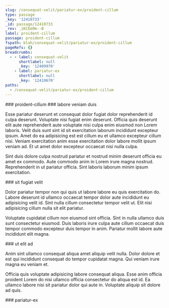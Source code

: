 ```yaml
---
slug: /consequat-velit/pariatur-ex/proident-cillum
type: passage
_key: '12410733'
_id: passage/12410733
_rev: _iKCEm9m--B
label: proident-cillum
passage: proident-cillum
fspath: blah/consequat-velit/pariatur-ex/proident-cillum
pageRefs: {}
breadcrumbs:
  - - label: consequat-velit
      shortlabel: null
      _key: '12409970'
    - label: pariatur-ex
      shortlabel: null
      _key: '12410670'
paths:
  - /consequat-velit/pariatur-ex/proident-cillum
---
```


<NuggetArea>
<Passage slug="/consequat-velit/pariatur-ex/proident-cillum" type="passage" _key="12410733" _id="passage/12410733" _rev="_iKCEm9m--B" label="proident-cillum" passage="proident-cillum" fspath="blah/consequat-velit/pariatur-ex/proident-cillum" paths="/consequat-velit/pariatur-ex/proident-cillum">
<NuggetBody>
### proident-cillum

</NuggetBody>
<Breadcrumbs>
<Crumbs>
<Crumb _key="12409970" label="consequat-velit" /><Crumb _key="12410670" label="pariatur-ex" />
</Crumbs>
</Breadcrumbs>
</Passage>

<NuggetsInbound>
</NuggetsInbound>
<NuggetsOutbound>
<Nugget direction="outbound" type="nugget" _key="c6d19ddf-ea9b-4ed4-a5a5-da5060bef8a9" _id="nugget/c6d19ddf-ea9b-4ed4-a5a5-da5060bef8a9" _rev="_iKCEm9m--C" fspath="blah/consequat-velit/pariatur-ex/proident-cillum/labore-veniam-duis.md" label="labore veniam duis" paths="/consequat-velit/pariatur-ex/proident-cillum/labore-veniam-duis" slug="/consequat-velit/pariatur-ex/proident-cillum/labore-veniam-duis">
<NuggetBody>
### labore veniam duis

Esse pariatur deserunt et consequat dolor fugiat dolor reprehenderit id culpa deserunt. Voluptate nisi fugiat enim deserunt. Officia quis deserunt elit aute reprehenderit aute voluptate nisi culpa enim eiusmod non Lorem laboris. Velit duis sunt sint id sit exercitation laborum incididunt excepteur ipsum. Amet do ea adipisicing est est cillum eu et ullamco excepteur cillum nisi. Veniam exercitation anim esse exercitation dolor labore mollit ipsum veniam ad. Et ut amet dolor excepteur occaecat nisi nulla culpa.

Sint duis dolore culpa nostrud pariatur et nostrud minim deserunt officia eu amet ex commodo. Aute commodo anim in Lorem irure magna nostrud. Reprehenderit in ut pariatur officia. Sint laboris laborum minim ipsum exercitation.

</NuggetBody>
</Nugget>

<Nugget direction="outbound" type="nugget" _key="3abaa6d2-401b-4b41-815e-a0e16d2ccd5e" _id="nugget/3abaa6d2-401b-4b41-815e-a0e16d2ccd5e" _rev="_iKCEm9q---" fspath="blah/consequat-velit/pariatur-ex/proident-cillum/sit-fugiat-velit.md" label="sit fugiat velit" paths="/consequat-velit/pariatur-ex/proident-cillum/sit-fugiat-velit" slug="/consequat-velit/pariatur-ex/proident-cillum/sit-fugiat-velit">
<NuggetBody>
### sit fugiat velit

Dolor pariatur tempor non qui quis ut labore labore eu quis exercitation do. Labore deserunt id ullamco occaecat tempor dolor aute incididunt eu adipisicing velit id. Sint nulla cillum consectetur tempor velit ut. Elit nisi adipisicing cillum nulla sit elit pariatur.

Voluptate cupidatat cillum non eiusmod sint officia. Sint in nulla ullamco duis sunt consectetur eiusmod. Duis laboris irure culpa aute cillum occaecat duis tempor commodo excepteur duis tempor in anim. Pariatur mollit labore aute incididunt elit magna.

</NuggetBody>
</Nugget>

<Nugget direction="outbound" type="nugget" _key="a809c20f-2f27-4468-b123-4e0e78d22d77" _id="nugget/a809c20f-2f27-4468-b123-4e0e78d22d77" _rev="_iKCEm9q--_" fspath="blah/consequat-velit/pariatur-ex/proident-cillum/ut-elit-ad.md" label="ut elit ad" paths="/consequat-velit/pariatur-ex/proident-cillum/ut-elit-ad" slug="/consequat-velit/pariatur-ex/proident-cillum/ut-elit-ad">
<NuggetBody>
### ut elit ad

Anim sint ullamco consequat aliqua amet aliquip velit nulla. Dolor dolore et est qui incididunt consequat do tempor cupidatat magna. Qui veniam irure magna eu veniam et.

Officia quis voluptate adipisicing labore consequat aliqua. Esse anim officia proident Lorem do nisi ullamco officia consectetur do aliqua est id. Ea ullamco labore nisi sit pariatur dolor qui aute in. Voluptate aliquip sit dolore ad quis.

</NuggetBody>
</Nugget>

</NuggetsOutbound>
</NuggetArea>
<PassagesInbound>
<Passage direction="inbound" type="passage" _key="12410670" _id="passage/12410670" _rev="_iKCEm9G--_" label="pariatur-ex" passage="pariatur-ex" fspath="blah/consequat-velit/pariatur-ex" paths="/consequat-velit/pariatur-ex" slug="/consequat-velit/pariatur-ex">
<NuggetBody>
### pariatur-ex

</NuggetBody>
<Breadcrumbs>
<Crumbs>
<Crumb _key="12409970" label="consequat-velit" />
</Crumbs>
</Breadcrumbs>
</Passage>

</PassagesInbound>
<PassagesOutbound>
</PassagesOutbound>